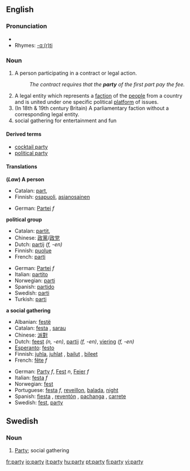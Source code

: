==English==

{{rank|spirit|sometimes|account|453|party|sight|electronic|sea}}

===Pronunciation===
* {{IPA|/pɑː.tiː/}}
* Rhymes: [[Rhymes:English:-ɑː(r)ti|-ɑː(r)ti]]

===Noun===
{{en-noun|parti|es}}

# {{law}} A person participating in a contract or legal action.
#:''The contract requires that the '''party''' of the first part pay the fee.''
# A legal entity which represents a [[faction]] of the [[people]] from a country and is united under one specific political [[platform]] of issues.
# (In 18th & 19th century Britain) A parliamentary faction without a corresponding legal entity.
# social gathering for entertainment and fun

====Derived terms====
*[[cocktail party]]
*[[political party]]

====Translations====
'''(''Law'') A person'''
{{top}}
*Catalan: [[part]], {{f}}
*Finnish: [[osapuoli]], [[asianosainen]]
{{mid}}
*German: [[Partei]] ''f''
{{bottom}}

'''political group'''
{{top}}
*Catalan: [[partit]], {{m}}
*Chinese: [[政黨]]/[[政党]]
*Dutch: [[partij]] ''(f, -en)''
*Finnish: [[puolue]]
*French: [[parti]] {{n}}
{{mid}}
*German: [[Partei]] ''f''
*Italian: [[partito]] {{n}}
*Norwegian: [[parti]] {{n}}
*Spanish: [[partido]] {{m}}
*Swedish: [[parti]] {{n}}
*Turkish: [[parti]]
{{bottom}}

<!--Uncomment when adding first translation
'''a parliamentary faction'''
{{top}}
{{mid}}
{{bottom}}
-->

'''a social gathering'''
{{top}}
*Albanian: [[festë]]
*Catalan: [[festa]] {{f}}, [[sarau]] {{m}} 
*Chinese: [[派對]]
*Dutch: [[feest]] ''(n, -en)'', [[partij]] ''(f, -en)'', [[viering]] ''(f, -en)''
*[[Esperanto]]: [[festo]]
*Finnish: [[juhla]], [[juhlat]] {{p}}, [[bailut]] {{p}}, [[bileet]] {{p}}
*French: [[fête]] ''f''
{{mid}}
*German: [[Party]] ''f'', [[Fest]] ''n'', [[Feier]] ''f''
*Italian: [[festa]] ''f''
*Norwegian: [[fest]] {{m}}
*Portuguese: [[festa]] ''f'', [[reveillon]], [[balada]], [[night]]
*Spanish: [[fiesta]] {{f}}, [[reventón]] {{m}}, [[pachanga]] {{f}}, [[carrete]] {{m}}
*Swedish: [[fest]], [[party#Swedish|party]] {{n}}
{{bottom}}

==Swedish==

===Noun===
{{sv-noun-reg-n}}

#[[#English|Party]]; social gathering

[[fr:party]]
[[io:party]]
[[it:party]]
[[hu:party]]
[[pt:party]]
[[fi:party]]
[[vi:party]]